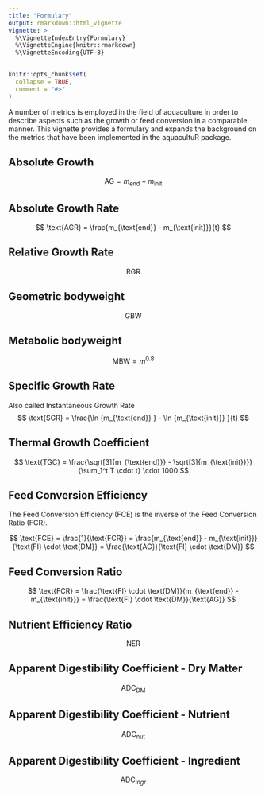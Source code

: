 ```yaml
---
title: "Formulary"
output: rmarkdown::html_vignette
vignette: >
  %\VignetteIndexEntry{Formulary}
  %\VignetteEngine{knitr::rmarkdown}
  %\VignetteEncoding{UTF-8}
---
```


```r
knitr::opts_chunk$set(
  collapse = TRUE,
  comment = "#>"
)
```

A number of metrics is employed in the field of aquaculture in order to describe aspects such as the growth or feed conversion in a comparable manner. This vignette provides a formulary and expands the background on the metrics that have been implemented in the aquacultuR package.
  
## Absolute Growth

$$
\text{AG} = m_{\text{end}} - m_{\text{init}}
$$

## Absolute Growth Rate

$$
\text{AGR} = \frac{m_{\text{end}} - m_{\text{init}}}{t}
$$

## Relative Growth Rate

$$
\text{RGR}
$$

## Geometric bodyweight

$$
\text{GBW}
$$

## Metabolic bodyweight

$$
\text{MBW} = m^{0.8}
$$

## Specific Growth Rate

Also called Instantaneous Growth Rate
$$
\text{SGR} = \frac{\ln {m_{\text{end}} } - \ln {m_{\text{init}}} }{t}
$$

## Thermal Growth Coefficient

$$
\text{TGC} = 
  \frac{\sqrt[3]{m_{\text{end}}} - \sqrt[3]{m_{\text{init}}}}{\sum_1^t T \cdot t} \cdot 1000
$$

## Feed Conversion Efficiency

The Feed Conversion Efficiency (FCE) is the inverse of the Feed Conversion Ratio (FCR). 

$$
\text{FCE} = 
  \frac{1}{\text{FCR}} = 
  \frac{m_{\text{end}} - m_{\text{init}}}{\text{FI} \cdot \text{DM}} = 
  \frac{\text{AG}}{\text{FI} \cdot \text{DM}}
$$

## Feed Conversion Ratio

$$
\text{FCR} = 
  \frac{\text{FI} \cdot \text{DM}}{m_{\text{end}} - m_{\text{init}}} = 
  \frac{\text{FI} \cdot \text{DM}}{\text{AG}}
$$


## Nutrient Efficiency Ratio

$$
\text{NER}
$$

## Apparent Digestibility Coefficient - Dry Matter

$$
\text{ADC}_{\text{DM}}
$$

## Apparent Digestibility Coefficient - Nutrient

$$
\text{ADC}_{\text{nut}}
$$

## Apparent Digestibility Coefficient - Ingredient

$$
\text{ADC}_{ingr}
$$
